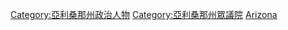 [[Category:亞利桑那州政治人物|Category:亞利桑那州政治人物]]
[[Category:亞利桑那州眾議院|Category:亞利桑那州眾議院]]
[[Category:美國各州眾議員|Arizona]]